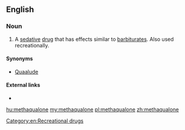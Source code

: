 ==English==

===Noun===
{{en-noun|-}}

# {{context|pharmaceutical drug|lang=en}} A [[sedative]] [[drug]] that has effects similar to [[barbiturate]]s. Also used recreationally.

====Synonyms====
* [[Quaalude]]

====External links====
* {{pedialite}}

[[Category:en:Recreational drugs]]

[[hu:methaqualone]]
[[my:methaqualone]]
[[pl:methaqualone]]
[[zh:methaqualone]]